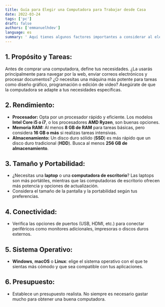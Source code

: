 ```yaml
---
title: Guía para Elegir una Computadora para Trabajar desde Casa
date: 2022-03-24
tags: ['pc']
draft: false
authors: ['emmanuelhdev']
language: es
summary: ' Aquí tienes algunos factores importantes a considerar al elegir una computadora para trabajar desde casa:'
---
```


## **1. Propósito y Tareas:**

Antes de comprar una computadora, define tus necesidades. ¿La usarás principalmente para navegar por la web, enviar correos electrónicos y procesar documentos? ¿O necesitas una máquina más potente para tareas como diseño gráfico, programación o edición de video? Asegúrate de que la computadora se adapte a tus necesidades específicas.

## **2. Rendimiento:**

- **Procesador:** Opta por un procesador rápido y eficiente. Los modelos **Intel Core i5 o i7**, o los procesadores **AMD Ryzen**, son buenas opciones.
- **Memoria RAM:** Al menos **8 GB de RAM** para tareas básicas, pero considera **16 GB o más** si realizas tareas intensivas.
- **Almacenamiento:** Un disco duro sólido (**SSD**) es más rápido que un disco duro tradicional (**HDD**). Busca al menos **256 GB de almacenamiento**.

## **3. Tamaño y Portabilidad:**

- ¿Necesitas una **laptop** o una **computadora de escritorio**? Las laptops son más portátiles, mientras que las computadoras de escritorio ofrecen más potencia y opciones de actualización.
- Considera el tamaño de la pantalla y la portabilidad según tus preferencias.

## **4. Conectividad:**

- Verifica las opciones de puertos (USB, HDMI, etc.) para conectar periféricos como monitores adicionales, impresoras o discos duros externos.

## **5. Sistema Operativo:**

- **Windows**, **macOS** o **Linux**: elige el sistema operativo con el que te sientas más cómodo y que sea compatible con tus aplicaciones.

## **6. Presupuesto:**

- Establece un presupuesto realista. No siempre es necesario gastar mucho para obtener una buena computadora.
